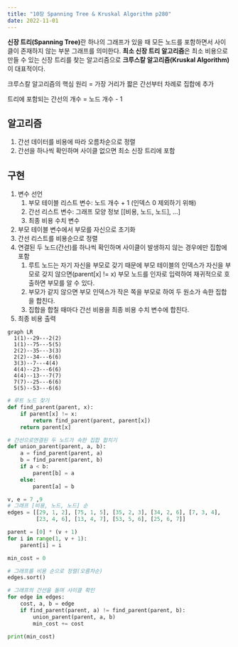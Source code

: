 ```yaml
---
title: "10장 Spanning Tree & Kruskal Algorithm p280"
date: 2022-11-01
---
```


**신장 트리(Spanning Tree)**란 하나의 그래프가 있을 때 모든 노드를 포함하면서 사이클이 존재하지 않는 부분 그래프를 의미한다. **최소 신장 트리 알고리즘**은 최소 비용으로 만들 수 있는 신장 트리를 찾는 알고리즘으로 **크루스칼 알고리즘(Kruskal Algorithm)**이 대표적이다.

크루스칼 알고리즘의 핵심 원리 = 가장 거리가 짧은 간선부터 차례로 집합에 추가

트리에 포함되는 간선의 개수 = 노드 개수 - 1

## 알고리즘

1. 간선 데이터를 비용에 따라 오름차순으로 정렬
2. 간선을 하나씩 확인하며 사이클 없으면 최소 신장 트리에 포함


## 구현

1. 변수 선언
    1. 부모 테이블 리스트 변수: 노드 개수 + 1 (인덱스 0 제외하기 위해)
    2. 간선 리스트 변수: 그래프 모양 정보 [[비용, 노드, 노드], ...]
    3. 최종 비용 수치 변수
2. 부모 테이블 변수에서 부모를 자신으로 초기화
3. 간선 리스트를 비용순으로 정렬
4. 연결된 두 노드(간선)를 하나씩 확인하며 사이클이 발생하지 않는 경우에만 집합에 포함
    1. 루트 노드는 자기 자신을 부모로 갖기 때문에 부모 테이블의 인덱스가 자신을 부모로 갖지 않으면(parent[x] != x) 부모 노드를 인자로 입력하여 재귀적으로 호출하면 부모를 알 수 있다.
    2. 부모가 같지 않으면 부모 인덱스가 작은 쪽을 부모로 하여 두 원소가 속한 집합을 합친다.
    3. 집합을 합칠 때마다 간선 비용을 최종 비용 수치 변수에 합친다.
5. 최종 비용 출력

```mermaid
graph LR
  1(1)--29---2(2)
  1(1)--75---5(5)
  2(2)--35---3(3)
  2(2)--34---6(6)
  3(3)--7---4(4)
  4(4)--23---6(6)
  4(4)--13---7(7)
  7(7)--25---6(6)
  5(5)--53---6(6)
```

```python
# 루트 노드 찾기
def find_parent(parent, x):
    if parent[x] != x:
        return find_parent(parent, parent[x])
    return parent[x]

# 간선으로연결된 두 노드가 속한 집합 합치기
def union_parent(parent, a, b):
    a = find_parent(parent, a)
    b = find_parent(parent, b)
    if a < b:
        parent[b] = a
    else:
        parent[a] = b

v, e = 7 ,9
# 그래프 [비용, 노드, 노드] 순
edges = [[29, 1, 2], [75, 1, 5], [35, 2, 3], [34, 2, 6], [7, 3, 4],
         [23, 4, 6], [13, 4, 7], [53, 5, 6], [25, 6, 7]]

parent = [0] * (v + 1)
for i in range(1, v + 1):
    parent[i] = i

min_cost = 0

# 그래프를 비용 순으로 정렬(오름차순)
edges.sort()

# 그래프의 간선을 돌며 사이클 확인
for edge in edges:
    cost, a, b = edge
    if find_parent(parent, a) != find_parent(parent, b):
        union_parent(parent, a, b)
        min_cost += cost

print(min_cost)
```

